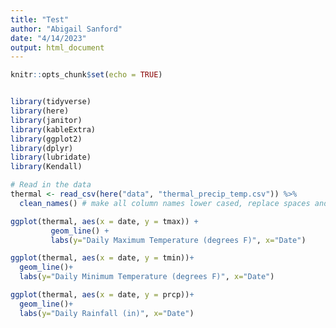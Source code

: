 ```yaml
---
title: "Test"
author: "Abigail Sanford"
date: "4/14/2023"
output: html_document
---
```


```r
knitr::opts_chunk$set(echo = TRUE)


library(tidyverse)
library(here)
library(janitor)
library(kableExtra)
library(ggplot2)
library(dplyr)
library(lubridate)
library(Kendall)
```


```r
# Read in the data 
thermal <- read_csv(here("data", "thermal_precip_temp.csv")) %>% 
  clean_names() # make all column names lower cased, replace spaces and special characters with underscores

```


```r

ggplot(thermal, aes(x = date, y = tmax)) +
         geom_line() +
         labs(y="Daily Maximum Temperature (degrees F)", x="Date")

ggplot(thermal, aes(x = date, y = tmin))+
  geom_line()+ 
  labs(y="Daily Minimum Temperature (degrees F)", x="Date")

ggplot(thermal, aes(x = date, y = prcp))+
  geom_line()+ 
  labs(y="Daily Rainfall (in)", x="Date")

```


